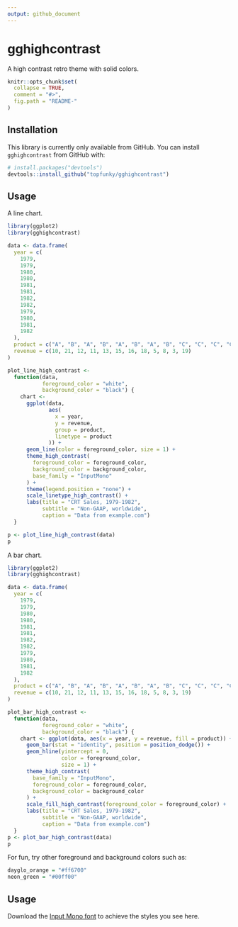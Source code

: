 ```yaml
---
output: github_document
---
```


<!-- README.md is generated from README.Rmd. Please edit that file -->

# gghighcontrast

A high contrast retro theme with solid colors.

```r
knitr::opts_chunk$set(
  collapse = TRUE,
  comment = "#>",
  fig.path = "README-"
)
```

## Installation

This library is currently only available from GitHub. You can install `gghighcontrast` from GitHub with:

```r
# install.packages("devtools")
devtools::install_github("topfunky/gghighcontrast")
```

## Usage

A line chart.

```r
library(ggplot2)
library(gghighcontrast)

data <- data.frame(
  year = c(
    1979,
    1979,
    1980,
    1980,
    1981,
    1981,
    1982,
    1982,
    1979,
    1980,
    1981,
    1982
  ),
  product = c("A", "B", "A", "B", "A", "B", "A", "B", "C", "C", "C", "C"),
  revenue = c(10, 21, 12, 11, 13, 15, 16, 18, 5, 8, 3, 19)
)

plot_line_high_contrast <-
  function(data,
           foreground_color = "white",
           background_color = "black") {
    chart <-
      ggplot(data,
             aes(
               x = year,
               y = revenue,
               group = product,
               linetype = product
             )) +
      geom_line(color = foreground_color, size = 1) +
      theme_high_contrast(
        foreground_color = foreground_color,
        background_color = background_color,
        base_family = "InputMono"
      ) +
      theme(legend.position = "none") +
      scale_linetype_high_contrast() +
      labs(title = "CRT Sales, 1979-1982",
           subtitle = "Non-GAAP, worldwide",
           caption = "Data from example.com")
  }

p <- plot_line_high_contrast(data)
p
```

A bar chart.

```r
library(ggplot2)
library(gghighcontrast)

data <- data.frame(
  year = c(
    1979,
    1979,
    1980,
    1980,
    1981,
    1981,
    1982,
    1982,
    1979,
    1980,
    1981,
    1982
  ),
  product = c("A", "B", "A", "B", "A", "B", "A", "B", "C", "C", "C", "C"),
  revenue = c(10, 21, 12, 11, 13, 15, 16, 18, 5, 8, 3, 19)
)

plot_bar_high_contrast <-
  function(data,
           foreground_color = "white",
           background_color = "black") {
    chart <- ggplot(data, aes(x = year, y = revenue, fill = product)) +
      geom_bar(stat = "identity", position = position_dodge()) +
      geom_hline(yintercept = 0,
                 color = foreground_color,
                 size = 1) +
      theme_high_contrast(
        base_family = "InputMono",
        foreground_color = foreground_color,
        background_color = background_color
      ) +
      scale_fill_high_contrast(foreground_color = foreground_color) +
      labs(title = "CRT Sales, 1979-1982",
           subtitle = "Non-GAAP, worldwide",
           caption = "Data from example.com")
  }
p <- plot_bar_high_contrast(data)
p
```

For fun, try other foreground and background colors such as:

```r
dayglo_orange = "#ff6700"
neon_green = "#00ff00"
```

## Usage

Download the [Input Mono font](https://input.fontbureau.com/) to achieve the styles you see here.
